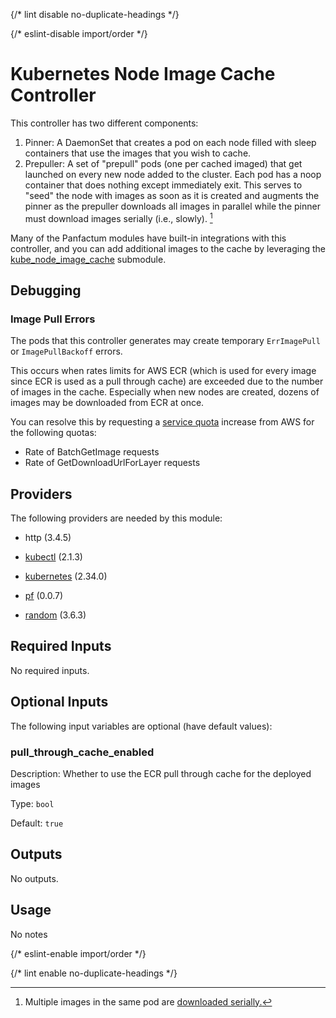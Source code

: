 
{/* lint disable no-duplicate-headings */}

{/* eslint-disable import/order */}

<ModuleHeader name="kube_node_image_cache_controller" sourceHref="https://github.com/Panfactum/stack/tree/__PANFACTUM_VERSION_STABLE_25_04__/packages/infrastructure/kube_node_image_cache_controller" status="stable" type="direct" />

# Kubernetes Node Image Cache Controller

This controller has two different components:

1. Pinner: A DaemonSet that creates a pod on each node filled with sleep containers that use the images that you wish to cache.
2. Prepuller: A set of "prepull" pods (one per cached imaged) that get launched on every new node added to the cluster. Each pod
   has a noop container that does nothing except immediately exit. This serves to "seed" the node with images as soon as it is created
   and augments the pinner as the prepuller downloads all images in parallel while the pinner must download images serially (i.e., slowly). [^1]

[^1]: Multiple images in the same pod are [downloaded serially.](https://kubernetes.io/docs/concepts/containers/images/#serial-and-parallel-image-pulls)

Many of the Panfactum modules have built-in integrations with this controller, and you can add additional
images to the cache by leveraging the [kube\_node\_image\_cache](/docs/stable-25-04/reference/infrastructure-modules/submodule/kubernetes/kube_node_image_cache) submodule.

## Debugging

### Image Pull Errors

The pods that this controller generates may create temporary `ErrImagePull` or `ImagePullBackoff` errors.

This occurs when rates limits for AWS ECR (which is used for every image since ECR is used as a pull through cache) are exceeded due
to the number of images in the cache. Especially when new nodes are created, dozens of images may be downloaded from ECR
at once.

You can resolve this by requesting a [service quota](https://docs.aws.amazon.com/AmazonECR/latest/userguide/service-quotas.html) increase from AWS
for the following quotas:

* Rate of BatchGetImage requests
* Rate of GetDownloadUrlForLayer requests

## Providers

The following providers are needed by this module:

* http (3.4.5)

* [kubectl](https://registry.terraform.io/providers/alekc/kubectl/2.1.3/docs) (2.1.3)

* [kubernetes](https://registry.terraform.io/providers/hashicorp/kubernetes/2.34.0/docs) (2.34.0)

* [pf](https://registry.terraform.io/providers/panfactum/pf/0.0.7/docs) (0.0.7)

* [random](https://registry.terraform.io/providers/hashicorp/random/3.6.3/docs) (3.6.3)

## Required Inputs

No required inputs.

## Optional Inputs

The following input variables are optional (have default values):

### pull\_through\_cache\_enabled

Description: Whether to use the ECR pull through cache for the deployed images

Type: `bool`

Default: `true`

## Outputs

No outputs.

## Usage

No notes

{/* eslint-enable import/order */}

{/* lint enable no-duplicate-headings */}

